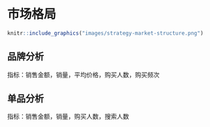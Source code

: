 # 市场格局{#market_structure}

```r

knitr::include_graphics("images/strategy-market-structure.png")

```

## 品牌分析	

指标：销售金额，销量，平均价格，购买人数，购买频次


## 单品分析	

指标：销售金额，销量，购买人数，搜索人数

